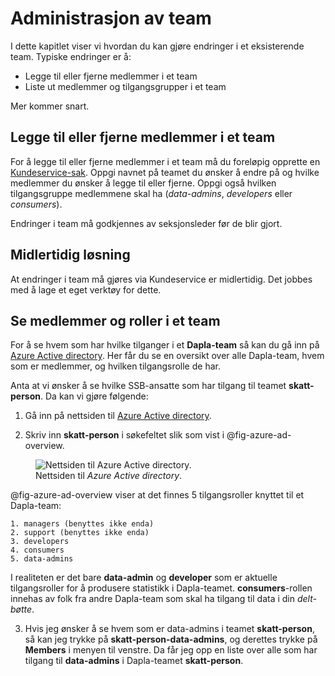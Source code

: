 # Administrasjon av team

I dette kapitlet viser vi hvordan du kan gjøre endringer i et eksisterende team. Typiske endringer er å: 

- Legge til eller fjerne medlemmer i et team
- Liste ut medlemmer og tilgangsgrupper i et team

Mer kommer snart.

## Legge til eller fjerne medlemmer i et team

For å legge til eller fjerne medlemmer i et team må du foreløpig opprette en [Kundeservice-sak](https://ssb.pureservice.com/#/new/7). Oppgi navnet på teamet du ønsker å endre på og hvilke medlemmer du ønsker å legge til eller fjerne. Oppgi også hvilken tilgangsgruppe medlemmene skal ha (*data-admins*, *developers* eller *consumers*).

Endringer i team må godkjennes av seksjonsleder før de blir gjort.

::: {.callout-note}
## Midlertidig løsning

At endringer i team må gjøres via Kundeservice er midlertidig. Det jobbes med å lage et eget verktøy for dette.
:::

## Se medlemmer og roller i et team

For å se hvem som har hvilke tilganger i et **Dapla-team** så kan du gå inn på [Azure Active directory](https://portal.azure.com/#view/Microsoft_AAD_IAM/GroupsManagementMenuBlade/~/AllGroups). Her får du se en oversikt over alle Dapla-team, hvem som er medlemmer, og hvilken tilgangsrolle de har.

Anta at vi ønsker å se hvilke SSB-ansatte som har tilgang til teamet **skatt-person**. Da kan vi gjøre følgende: 

1. Gå inn på nettsiden til [Azure Active directory](https://portal.azure.com/#view/Microsoft_AAD_IAM/GroupsManagementMenuBlade/~/AllGroups).

2. Skriv inn **skatt-person** i søkefeltet slik som vist i @fig-azure-ad-overview.

![Nettsiden til *Azure Active directory*.](images/azure_ad.png){fig-alt="Bilde av nettsiden til Azure AD der brukeren har søkt opp Dapla-teamet skatt-person" #fig-azure-ad-overview}

@fig-azure-ad-overview viser at det finnes 5 tilgangsroller knyttet til et Dapla-team:

    1. managers (benyttes ikke enda)
    2. support (benyttes ikke enda)
    3. developers
    4. consumers
    5. data-admins

I realiteten er det bare **data-admin** og **developer** som er aktuelle tilgangsroller for å produsere statistikk i Dapla-teamet. **consumers**-rollen innehas av folk fra andre Dapla-team som skal ha tilgang til data i din *delt-bøtte*. 

3. Hvis jeg ønsker å se hvem som er data-admins i teamet **skatt-person**, så kan jeg trykke på **skatt-person-data-admins**, og derettes trykke på **Members** i menyen til venstre. Da får jeg opp en liste over alle som har tilgang til **data-admins** i Dapla-teamet **skatt-person**.

